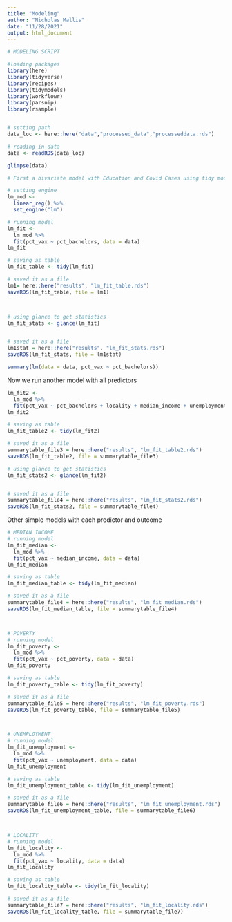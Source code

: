 ```yaml
---
title: "Modeling"
author: "Nicholas Mallis"
date: "11/28/2021"
output: html_document
---
```


```r
# MODELING SCRIPT

#loading packages
library(here)
library(tidyverse)
library(recipes)
library(tidymodels)
library(workflowr) 
library(parsnip)
library(rsample)


# setting path
data_loc <- here::here("data","processed_data","processeddata.rds")

# reading in data
data <- readRDS(data_loc)

glimpse(data)

# First a bivariate model with Education and Covid Cases using tidy models

# setting engine
lm_mod <- 
  linear_reg() %>% 
  set_engine("lm")

# running model
lm_fit <- 
  lm_mod %>% 
  fit(pct_vax ~ pct_bachelors, data = data)
lm_fit

# saving as table
lm_fit_table <- tidy(lm_fit)

# saved it as a file
lm1= here::here("results", "lm_fit_table.rds")
saveRDS(lm_fit_table, file = lm1)



# using glance to get statistics
lm_fit_stats <- glance(lm_fit)


# saved it as a file
lm1stat = here::here("results", "lm_fit_stats.rds")
saveRDS(lm_fit_stats, file = lm1stat)

summary(lm(data = data, pct_vax ~ pct_bachelors))
```


Now we run another model with all predictors
```r


lm_fit2 <- 
  lm_mod %>% 
  fit(pct_vax ~ pct_bachelors + locality + median_income + unemployment + pct_poverty, data = data)
lm_fit2

# saving as table
lm_fit_table2 <- tidy(lm_fit2)

# saved it as a file
summarytable_file3 = here::here("results", "lm_fit_table2.rds")
saveRDS(lm_fit_table2, file = summarytable_file3)

# using glance to get statistics
lm_fit_stats2 <- glance(lm_fit2)


# saved it as a file
summarytable_file4 = here::here("results", "lm_fit_stats2.rds")
saveRDS(lm_fit_stats2, file = summarytable_file4)


```

Other simple models with each predictor and outcome

```r



# MEDIAN INCOME
# running model
lm_fit_median <- 
  lm_mod %>% 
  fit(pct_vax ~ median_income, data = data)
lm_fit_median

# saving as table
lm_fit_median_table <- tidy(lm_fit_median)

# saved it as a file
summarytable_file4 = here::here("results", "lm_fit_median.rds")
saveRDS(lm_fit_median_table, file = summarytable_file4)



# POVERTY
# running model
lm_fit_poverty <- 
  lm_mod %>% 
  fit(pct_vax ~ pct_poverty, data = data)
lm_fit_poverty

# saving as table
lm_fit_poverty_table <- tidy(lm_fit_poverty)

# saved it as a file
summarytable_file5 = here::here("results", "lm_fit_poverty.rds")
saveRDS(lm_fit_poverty_table, file = summarytable_file5)



# UNEMPLOYMENT
# running model
lm_fit_unemployment <- 
  lm_mod %>% 
  fit(pct_vax ~ unemployment, data = data)
lm_fit_unemployment

# saving as table
lm_fit_unemployment_table <- tidy(lm_fit_unemployment)

# saved it as a file
summarytable_file6 = here::here("results", "lm_fit_unemployment.rds")
saveRDS(lm_fit_unemployment_table, file = summarytable_file6)



# LOCALITY
# running model
lm_fit_locality <- 
  lm_mod %>% 
  fit(pct_vax ~ locality, data = data)
lm_fit_locality

# saving as table
lm_fit_locality_table <- tidy(lm_fit_locality)

# saved it as a file
summarytable_file7 = here::here("results", "lm_fit_locality.rds")
saveRDS(lm_fit_locality_table, file = summarytable_file7)


```

